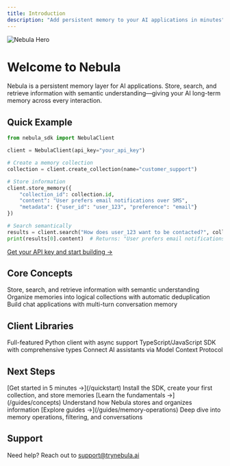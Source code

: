 ```yaml
---
title: Introduction
description: "Add persistent memory to your AI applications in minutes"
---
```


<img
  src="/images/hero.png"
  alt="Nebula Hero"
/>

# Welcome to Nebula

Nebula is a persistent memory layer for AI applications. Store, search, and retrieve information with semantic understanding—giving your AI long-term memory across every interaction.

## Quick Example

```python
from nebula_sdk import NebulaClient

client = NebulaClient(api_key="your_api_key")

# Create a memory collection
collection = client.create_collection(name="customer_support")

# Store information
client.store_memory({
    "collection_id": collection.id,
    "content": "User prefers email notifications over SMS",
    "metadata": {"user_id": "user_123", "preference": "email"}
})

# Search semantically
results = client.search("How does user_123 want to be contacted?", collection_id=collection.id)
print(results[0].content)  # Returns: "User prefers email notifications over SMS"
```

[Get your API key and start building →](/quickstart)

## Core Concepts

<CardGroup cols={3}>
  <Card
    title="Memory Operations"
    href="/guides/memory-operations"
    icon="brain"
  >
    Store, search, and retrieve information with semantic understanding
  </Card>
  <Card
    title="Collections"
    href="/guides/collections"
    icon="folder-tree"
  >
    Organize memories into logical collections with automatic deduplication
  </Card>
  <Card
    title="Conversations"
    href="/guides/conversations"
    icon="messages"
  >
    Build chat applications with multi-turn conversation memory
  </Card>
</CardGroup>

## Client Libraries

<CardGroup cols={3}>
  <Card
    title="Python SDK"
    href="/clients/python"
    icon="python"
  >
    Full-featured Python client with async support
  </Card>
  <Card
    title="JavaScript SDK"
    href="/clients/nodejs"
    icon="js"
  >
    TypeScript/JavaScript SDK with comprehensive types
  </Card>
  <Card
    title="MCP Integration"
    href="/mcp-integration"
    icon="plug"
  >
    Connect AI assistants via Model Context Protocol
  </Card>
</CardGroup>

## Next Steps

<Steps>
  <Step title="Quickstart">
    [Get started in 5 minutes →](/quickstart) Install the SDK, create your first collection, and store memories
  </Step>
  <Step title="Core Concepts">
    [Learn the fundamentals →](/guides/concepts) Understand how Nebula stores and organizes information
  </Step>
  <Step title="Build">
    [Explore guides →](/guides/memory-operations) Deep dive into memory operations, filtering, and conversations
  </Step>
</Steps>

## Support

Need help? Reach out to [support@trynebula.ai](mailto:support@trynebula.ai)
